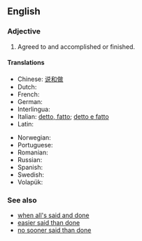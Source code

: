 ==English==

===Adjective===
{{head|en|adjective|head=[[said]] and [[done]]}}

# {{context|idiomatic|lang=en}} Agreed to and accomplished or finished.
{{rfex}}

====Translations====
{{trans-top|agreed to and accomplished or finished}}
* Chinese: [[说和做]]
* Dutch: {{t|nl|zo gezegd, zo gedaan}}
* French: {{t|fr|dit et fait}}
* German: {{t|de|gesagt getan}}
* Interlingua: {{t|ia|dicite e facite}}
* Italian: [[detto, fatto]]; [[detto e fatto]]
* Latin: {{t|la|dictum et factum}}
{{trans-mid}}
* Norwegian: {{t|no|sagt og gjort}}
* Portuguese: {{t|pt|dito e feito}}
* Romanian: {{t|ro|zis și făcut}}
* Russian: {{t|ru|ска́зано-сде́лано|sc=Cyrl}}
* Spanish: {{t|es|dicho y hecho}}
* Swedish: {{t|sv|sagt och gjort}}
* Volapük: {{t|vo|esagon ed emekon}}
{{trans-bottom}}

===See also===
* [[when all's said and done]]
* [[easier said than done]]
* [[no sooner said than done]]